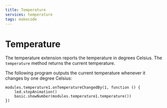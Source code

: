 ```yaml
---
title: Temperature
services: temperature
tags: makecode
---
```


# Temperature

The temperature extension reports the temperature in degrees Celsius.
The `temperature` method returns the current temperature.

The following program outputs the current temperature whenever it changes by
one degree Celsius:

```blocks
modules.temperature1.onTemperatureChangedBy(1, function () {
    led.stopAnimation()
    basic.showNumber(modules.temperature1.temperature())
})
```

<MakeCodeExtensionFooter serviceName="temperature" />